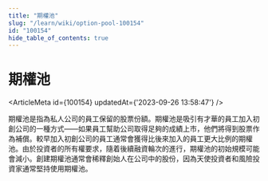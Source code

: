 ```yaml
---
title: "期權池"
slug: "/learn/wiki/option-pool-100154"
id: "100154"
hide_table_of_contents: true
---
```



# 期權池

<ArticleMeta id={100154} updatedAt={'2023-09-26 13:58:47'} />
<div className='border-solid border-b border-t-0 my-4 border-[var(--ifm-color-gray-300)]' />

期權池是指為私人公司的員工保留的股票份額。期權池是吸引有才華的員工加入初創公司的一種方式——如果員工幫助公司取得足夠的成績上市，他們將得到股票作為補償。較早加入初創公司的員工通常會獲得比後來加入的員工更大比例的期權池。由於投資者的所有權要求，隨着後續融資輪次的進行，期權池的初始規模可能會減小。創建期權池通常會稀釋創始人在公司中的股份，因為天使投資者和風險投資家通常堅持使用期權池。
